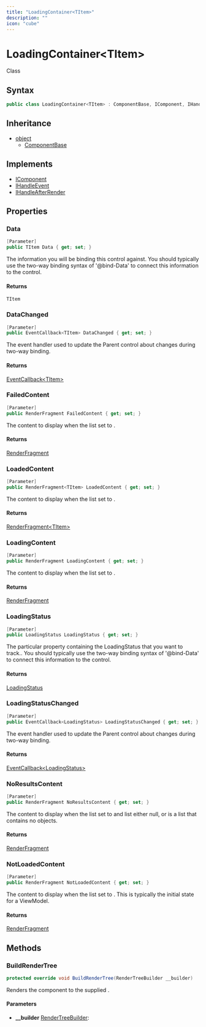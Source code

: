```yaml
---
title: "LoadingContainer<TItem>"
description: ""
icon: "cube"
---
```


# LoadingContainer&lt;TItem&gt;

<Badge variant="outline">Class</Badge>

## Syntax

```csharp
public class LoadingContainer<TItem> : ComponentBase, IComponent, IHandleEvent, IHandleAfterRender
```

## Inheritance

- [object](https://learn.microsoft.com/dotnet/api/system.object)
  - [ComponentBase](https://learn.microsoft.com/dotnet/api/microsoft.aspnetcore.components.componentbase)

## Implements

- [IComponent](https://learn.microsoft.com/dotnet/api/microsoft.aspnetcore.components.icomponent)
- [IHandleEvent](https://learn.microsoft.com/dotnet/api/microsoft.aspnetcore.components.ihandleevent)
- [IHandleAfterRender](https://learn.microsoft.com/dotnet/api/microsoft.aspnetcore.components.ihandleafterrender)

## Properties

### Data

```csharp
[Parameter]
public TItem Data { get; set; }
```

The information you will be binding this control against. You should typically use the two-way binding syntax of '@bind-Data' to connect this 
information to the control.

#### Returns

``TItem``

### DataChanged

```csharp
[Parameter]
public EventCallback<TItem> DataChanged { get; set; }
```

The event handler used to update the Parent control about <xref href="CloudNimble.BlazorEssentials.Controls.LoadingContainer%601.Data" data-throw-if-not-resolved="false"></xref> changes during two-way binding.

#### Returns

[EventCallback&lt;TItem&gt;](https://learn.microsoft.com/dotnet/api/microsoft.aspnetcore.components.eventcallback-1)

### FailedContent

```csharp
[Parameter]
public RenderFragment FailedContent { get; set; }
```

The content to display when the <xref href="CloudNimble.BlazorEssentials.Controls.LoadingContainer%601.LoadingStatus" data-throw-if-not-resolved="false"></xref> list set to <xref href="CloudNimble.BlazorEssentials.LoadingStatus.Failed" data-throw-if-not-resolved="false"></xref>.

#### Returns

[RenderFragment](https://learn.microsoft.com/dotnet/api/microsoft.aspnetcore.components.renderfragment)

### LoadedContent

```csharp
[Parameter]
public RenderFragment<TItem> LoadedContent { get; set; }
```

The content to display when the <xref href="CloudNimble.BlazorEssentials.Controls.LoadingContainer%601.LoadingStatus" data-throw-if-not-resolved="false"></xref> list set to <xref href="CloudNimble.BlazorEssentials.LoadingStatus.Loaded" data-throw-if-not-resolved="false"></xref>.

#### Returns

[RenderFragment&lt;TItem&gt;](https://learn.microsoft.com/dotnet/api/microsoft.aspnetcore.components.renderfragment-1)

### LoadingContent

```csharp
[Parameter]
public RenderFragment LoadingContent { get; set; }
```

The content to display when the <xref href="CloudNimble.BlazorEssentials.Controls.LoadingContainer%601.LoadingStatus" data-throw-if-not-resolved="false"></xref> list set to <xref href="CloudNimble.BlazorEssentials.LoadingStatus.Loading" data-throw-if-not-resolved="false"></xref>.

#### Returns

[RenderFragment](https://learn.microsoft.com/dotnet/api/microsoft.aspnetcore.components.renderfragment)

### LoadingStatus

```csharp
[Parameter]
public LoadingStatus LoadingStatus { get; set; }
```

The particular property containing the LoadingStatus that you want to track.. You should typically use the two-way binding syntax of '@bind-Data' to 
connect this information to the control.

#### Returns

[LoadingStatus](/api-reference/cloudnimble/blazoressentials/loadingstatus)

### LoadingStatusChanged

```csharp
[Parameter]
public EventCallback<LoadingStatus> LoadingStatusChanged { get; set; }
```

The event handler used to update the Parent control about <xref href="CloudNimble.BlazorEssentials.Controls.LoadingContainer%601.LoadingStatus" data-throw-if-not-resolved="false"></xref> changes during two-way binding.

#### Returns

[EventCallback&lt;LoadingStatus&gt;](https://learn.microsoft.com/dotnet/api/microsoft.aspnetcore.components.eventcallback-1)

### NoResultsContent

```csharp
[Parameter]
public RenderFragment NoResultsContent { get; set; }
```

The content to display when the <xref href="CloudNimble.BlazorEssentials.Controls.LoadingContainer%601.LoadingStatus" data-throw-if-not-resolved="false"></xref> list set to <xref href="CloudNimble.BlazorEssentials.LoadingStatus.Loaded" data-throw-if-not-resolved="false"></xref> and <xref href="CloudNimble.BlazorEssentials.Controls.LoadingContainer%601.Data" data-throw-if-not-resolved="false"></xref> list either null, 
or is a list that contains no objects.

#### Returns

[RenderFragment](https://learn.microsoft.com/dotnet/api/microsoft.aspnetcore.components.renderfragment)

### NotLoadedContent

```csharp
[Parameter]
public RenderFragment NotLoadedContent { get; set; }
```

The content to display when the <xref href="CloudNimble.BlazorEssentials.Controls.LoadingContainer%601.LoadingStatus" data-throw-if-not-resolved="false"></xref> list set to <xref href="CloudNimble.BlazorEssentials.LoadingStatus.NotLoaded" data-throw-if-not-resolved="false"></xref>. This is typically the initial state 
for a ViewModel.

#### Returns

[RenderFragment](https://learn.microsoft.com/dotnet/api/microsoft.aspnetcore.components.renderfragment)


## Methods

### BuildRenderTree

```csharp
protected override void BuildRenderTree(RenderTreeBuilder __builder)
```

Renders the component to the supplied <xref href="Microsoft.AspNetCore.Components.Rendering.RenderTreeBuilder" data-throw-if-not-resolved="false"></xref>.

#### Parameters

- **__builder** [RenderTreeBuilder](https://learn.microsoft.com/dotnet/api/microsoft.aspnetcore.components.rendering.rendertreebuilder): 


